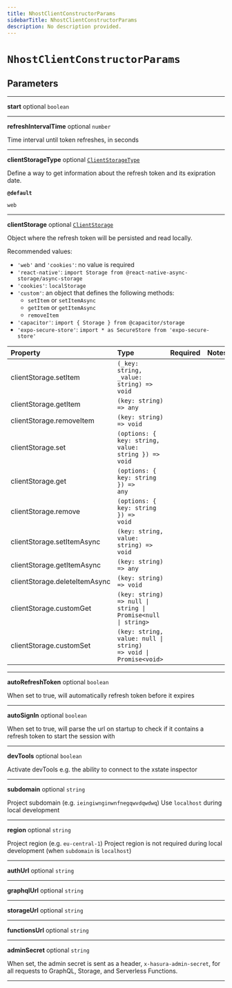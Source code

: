 ```yaml
---
title: NhostClientConstructorParams
sidebarTitle: NhostClientConstructorParams
description: No description provided.
---
```


# `NhostClientConstructorParams`

## Parameters

---

**<span className="parameter-name">start</span>** <span className="optional-status">optional</span> <code>boolean</code>

---

**<span className="parameter-name">refreshIntervalTime</span>** <span className="optional-status">optional</span> <code>number</code>

Time interval until token refreshes, in seconds

---

**<span className="parameter-name">clientStorageType</span>** <span className="optional-status">optional</span> [`ClientStorageType`](/reference/javascript/nhost-js/types/client-storage-type)

Define a way to get information about the refresh token and its exipration date.

**`@default`**

`web`

---

**<span className="parameter-name">clientStorage</span>** <span className="optional-status">optional</span> [`ClientStorage`](/reference/javascript/nhost-js/types/client-storage)

Object where the refresh token will be persisted and read locally.

Recommended values:

- `'web'` and `'cookies'`: no value is required
- `'react-native'`: `import Storage from @react-native-async-storage/async-storage`
- `'cookies'`: `localStorage`
- `'custom'`: an object that defines the following methods:
  - `setItem` or `setItemAsync`
  - `getItem` or `getItemAsync`
  - `removeItem`
- `'capacitor'`: `import { Storage } from @capacitor/storage`
- `'expo-secure-store'`: `import * as SecureStore from 'expo-secure-store'`

| Property                                                                                                  | Type                                                                                         | Required | Notes |
| :-------------------------------------------------------------------------------------------------------- | :------------------------------------------------------------------------------------------- | :------: | :---- |
| <span className="parameter-name"><span className="light-grey">clientStorage.</span>setItem</span>         | <code>(\_key: string, \_value: string) =&gt; void</code>                                     |          |       |
| <span className="parameter-name"><span className="light-grey">clientStorage.</span>getItem</span>         | <code>(key: string) =&gt; any</code>                                                         |          |       |
| <span className="parameter-name"><span className="light-grey">clientStorage.</span>removeItem</span>      | <code>(key: string) =&gt; void</code>                                                        |          |       |
| <span className="parameter-name"><span className="light-grey">clientStorage.</span>set</span>             | <code>(options: &#123; key: string, value: string &#125;) =&gt; void</code>                  |          |       |
| <span className="parameter-name"><span className="light-grey">clientStorage.</span>get</span>             | <code>(options: &#123; key: string &#125;) =&gt; any</code>                                  |          |       |
| <span className="parameter-name"><span className="light-grey">clientStorage.</span>remove</span>          | <code>(options: &#123; key: string &#125;) =&gt; void</code>                                 |          |       |
| <span className="parameter-name"><span className="light-grey">clientStorage.</span>setItemAsync</span>    | <code>(key: string, value: string) =&gt; void</code>                                         |          |       |
| <span className="parameter-name"><span className="light-grey">clientStorage.</span>getItemAsync</span>    | <code>(key: string) =&gt; any</code>                                                         |          |       |
| <span className="parameter-name"><span className="light-grey">clientStorage.</span>deleteItemAsync</span> | <code>(key: string) =&gt; void</code>                                                        |          |       |
| <span className="parameter-name"><span className="light-grey">clientStorage.</span>customGet</span>       | <code>(key: string) =&gt; null &#124; string &#124; Promise&lt;null &#124; string&gt;</code> |          |       |
| <span className="parameter-name"><span className="light-grey">clientStorage.</span>customSet</span>       | <code>(key: string, value: null &#124; string) =&gt; void &#124; Promise&lt;void&gt;</code>  |          |       |

---

**<span className="parameter-name">autoRefreshToken</span>** <span className="optional-status">optional</span> <code>boolean</code>

When set to true, will automatically refresh token before it expires

---

**<span className="parameter-name">autoSignIn</span>** <span className="optional-status">optional</span> <code>boolean</code>

When set to true, will parse the url on startup to check if it contains a refresh token to start the session with

---

**<span className="parameter-name">devTools</span>** <span className="optional-status">optional</span> <code>boolean</code>

Activate devTools e.g. the ability to connect to the xstate inspector

---

**<span className="parameter-name">subdomain</span>** <span className="optional-status">optional</span> <code>string</code>

Project subdomain (e.g. `ieingiwnginwnfnegqwvdqwdwq`)
Use `localhost` during local development

---

**<span className="parameter-name">region</span>** <span className="optional-status">optional</span> <code>string</code>

Project region (e.g. `eu-central-1`)
Project region is not required during local development (when `subdomain` is `localhost`)

---

**<span className="parameter-name">authUrl</span>** <span className="optional-status">optional</span> <code>string</code>

---

**<span className="parameter-name">graphqlUrl</span>** <span className="optional-status">optional</span> <code>string</code>

---

**<span className="parameter-name">storageUrl</span>** <span className="optional-status">optional</span> <code>string</code>

---

**<span className="parameter-name">functionsUrl</span>** <span className="optional-status">optional</span> <code>string</code>

---

**<span className="parameter-name">adminSecret</span>** <span className="optional-status">optional</span> <code>string</code>

When set, the admin secret is sent as a header, `x-hasura-admin-secret`,
for all requests to GraphQL, Storage, and Serverless Functions.

---
